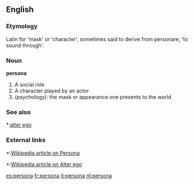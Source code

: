 ==English==

===Etymology===
Latin for 'mask' or 'character', sometimes said to derive from personare, 'to sound through'.

===Noun===
'''persona'''
#A social role
#A character played by an actor
#(psychology): the mask or appearance one presents to the world

===See also===
*:[[alter ego]]

===External links===
*:[[w:persona|Wikipedia article on Persona]]
*:[[w:alter ego|Wikipedia article on Alter ego]]

[[es:persona]]
[[fr:persona]]
[[it:persona]]
[[nl:persona]]